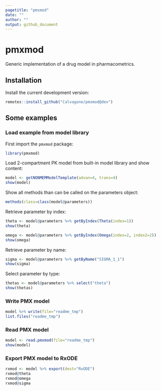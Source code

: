```yaml
---
pagetitle: "pmxmod"
date: ""
author: ""
output: github_document
---
```


# pmxmod
Generic implementation of a drug model in pharmacometrics.

## Installation
Install the current development version:
  
```r
remotes::install_github("Calvagone/pmxmod@dev")
```

## Some examples

### Load example from model library

First import the `pmxmod` package:

```r
library(pmxmod)
```

Load 2-compartment PK model from built-in model library and show content:

```r
model <- getNONMEMModelTemplate(advan=4, trans=4)
show(model)
```

Show all methods than can be called on the parameters object:

```r
methods(class=class(model@parameters))
```

Retrieve parameter by index:

```r
theta <- model@parameters %>% getByIndex(Theta(index=1))
show(theta)

omega <- model@parameters %>% getByIndex(Omega(index=2, index2=2))
show(omega)
```

Retrieve parameter by name:

```r
sigma <- model@parameters %>% getByName("SIGMA_1_1")
show(sigma)
```

Select parameter by type:

```r
thetas <- model@parameters %>% select("theta")
show(thetas)
```

### Write PMX model

```r
model %>% write(file="readme_tmp")
list.files("readme_tmp")
```

### Read PMX model

```r
model <- read.pmxmod(file="readme_tmp")
show(model)
```

### Export PMX model to RxODE

```r
rxmod <- model %>% export(dest="RxODE")
rxmod@theta
rxmod@omega
rxmod@sigma
```